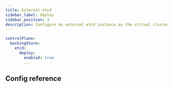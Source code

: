 ```yaml
---
title: External etcd
sidebar_label: deploy
sidebar_position: 3
description: Configure an external etcd instance as the virtual cluster's backing store.
---
```



```yaml
controlPlane:
  backingStore:
    etcd:
      deploy:
        enabled: true
        ...
```

## Config reference

<ConfigReference/>

